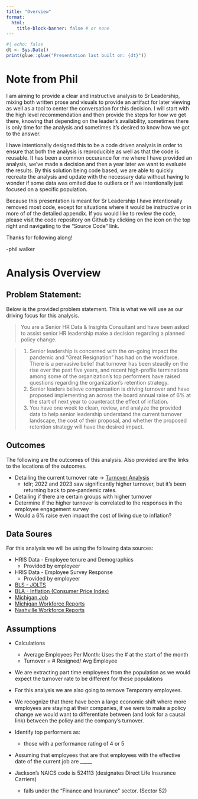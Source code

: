 ```yaml
---
title: "Overview"
format:
  html:
    title-block-banner: false # or none
---
```


```r
#| echo: false
dt <- Sys.Date()
print(glue::glue("Presentation last built on: {dt}"))
```

# Note from Phil
I am aiming to provide a clear and instructive analysis to Sr Leadership, mixing both written prose and visuals to provide an artifact for later viewing as well as a tool to center the conversation for this decision. I will start with the high level recommendation and then provide the steps for how we get there, knowing that depending on the leader's availability, sometimes there is only time for the analysis and sometimes it's desired to know how we got to the answer.

I have intentionally designed this to be a code driven analysis in order to ensure that both the analysis is reproducible as well as that the code is reusable. It has been a common occurance for me where I have provided an analysis, we've made a decision and then a year later we want to evaluate the results. By this solution being code based, we are able to quickly recreate the analysis and update with the necessary data without having to wonder if some data was omited due to outliers or if we intentionally just focused on a specific population.

Because this presentation is meant for Sr Leadership I have intentionally removed most code, except for situations where it would be instructive or in more of of the detailed appendix. If you would like to review the code, please visit the code repository on Github by clicking on the icon on the top right and navigating to the "Source Code" link. 

Thanks for following along!

-phil walker

# Analysis Overview

::: panel-tabset
## Problem Statement:

Below is the provided problem statement. This is what we will use as our driving focus for this analysis. 

> You are a Senior HR Data & Insights Consultant and have been asked to assist senior HR leadership make a decision regarding a planned policy change.

> 1.  Senior leadership is concerned with the on-going impact the pandemic and “Great Resignation” has had on the workforce. There is a pervasive belief that turnover has been steadily on the rise over the past five years, and recent high-profile terminations among some of the organization’s top performers have raised questions regarding the organization’s retention strategy.
> 2.  Senior leaders believe compensation is driving turnover and have proposed implementing an across the board annual raise of 6% at the start of next year to counteract the effect of inflation.
> 3.  You have one week to clean, review, and analyze the provided data to help senior leadership understand the current turnover landscape, the cost of their proposal, and whether the proposed retention strategy will have the desired impact.

## Outcomes

The following are the outcomes of this analysis. Also provided are the links to the locations of the outcomes. 

-   Detailing the current turnover rate -> [Turnover Analysis](turnover.qmd#exit-trend)
     * tdlr; 2022 and 2023 saw significantly higher turnover, but it's been returning back to pre-pandemic rates.
-   Detailing if there are certain groups with higher turnover
-   Determine if the higher turnover is correlated to the responses in the employee engagement survey
-   Would a 6% raise even impact the cost of living due to inflation?

## Data Soures

For this analysis we will be using the following data sources:

-   HRIS Data - Employee tenure and Demographics
    * Provided by employeer
-   HRIS Data - Employee Survey Response
    * Provided by employeer
-   [BLS - JOLTS](https://www.bls.gov/jlt/)
-   [BLA - Inflation (Consumer Price Index)](https://www.bls.gov/cpi/)
-   [Michigan Job](https://www.milmi.org/)
-   [Michigan Workforce Reports](https://www.michigan.gov/mdcs/quick-links/workforcereports)
-   [Nashville Workforce Reports](https://www.bls.gov/eag/eag.tn_nashville_msa.htm)

## Assumptions

- Calculations
    - Average Employees Per Month: Uses the # at the start of the month
    - Turnover = # Resigned/ Avg Employee

- We are extracting part time employees from the population as we would expect the turnover rate to be different for these populations

- For this analysis we are also going to remove Temporary employees.

- We recognize that there have been a large economic shift where more employees are staying at their companies, if we were to make a policy change we would want to differentiate between (and look for a causal link) between the policy and the company's turnover.

- Identify top performers as: 
    * those with a performance rating of 4 or 5

- Assuming that employees that are that employees with the effective date of the current job are _____

- Jackson's NAICS code is 524113 (designates Direct Life Insurance Carriers)
    * falls under the "Finance and Insurance" sector. (Sector 52)


:::